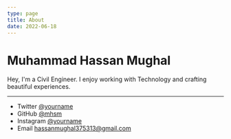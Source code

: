```yaml
---
type: page
title: About
date: 2022-06-18
---
```


# Muhammad Hassan Mughal

Hey, I'm a Civil Engineer. I enjoy working with Technology and crafting beautiful experiences.



---

- Twitter [@yourname](https://twitter.com/yourname)
- GitHub [@mhsm](https://github.com/in/mhsm)
- Instagram [@yourname](https://instagram.com/yourname)
- Email hassanmughal375313@gmail.com
